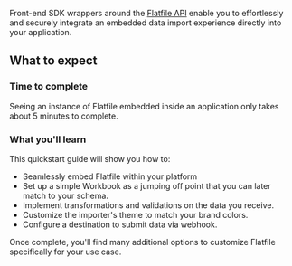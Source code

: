 Front-end SDK wrappers around the [Flatfile API](https://reference.flatfile.com/) enable you to effortlessly and securely integrate an embedded data import experience directly into your application.

## What to expect

### Time to complete

Seeing an instance of Flatfile embedded inside an application only takes about 5 minutes to complete.

### What you'll learn

This quickstart guide will show you how to:

- Seamlessly embed Flatfile within your platform
- Set up a simple Workbook as a jumping off point that you can later match to your schema.
- Implement transformations and validations on the data you receive.
- Customize the importer's theme to match your brand colors.
- Configure a destination to submit data via webhook.

Once complete, you'll find many additional options to customize Flatfile specifically for your use case.
